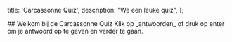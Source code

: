 
  title: 'Carcassonne Quiz',
  description: "We een leuke quiz",
};

<Layout meta={meta}>
  ## Welkom bij de Carcassonne Quiz 
  Klik op _antwoorden_ of druk op enter om je antwoord op te geven en verder te gaan.
  <CarcassonneQuiz client:load />
</Layout>
